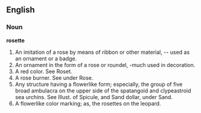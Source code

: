 ==English==

===Noun===

'''rosette'''

#An imitation of a rose by means of ribbon or other material, -- used as an ornament or a badge.
#An ornament in the form of a rose or roundel, -much used in decoration.
#A red color. See Roset.
#A rose burner. See under Rose.
#Any structure having a flowerlike form; especially, the group of five broad ambulacra on the upper side of the spatangoid and clypeastroid sea urchins. See Illust. of Spicule, and Sand dollar, under Sand.
#A flowerlike color marking; as, the rosettes on the leopard.